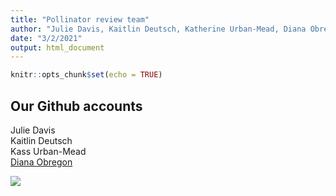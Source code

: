 ```yaml
---
title: "Pollinator review team"
author: "Julie Davis, Kaitlin Deutsch, Katherine Urban-Mead, Diana Obregon"
date: "3/2/2021"
output: html_document
---
```


```r
knitr::opts_chunk$set(echo = TRUE)
```

## Our Github accounts

Julie Davis     
Kaitlin Deutsch   
Kass Urban-Mead   
[Diana Obregon](https://github.com/dianaobregonc)

![](/Users/dianaobregon/Box Sync/Fotos para website o compartir/Bombus in lulo.jpg)

```r


```



```r

```

